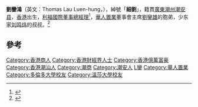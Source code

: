 {{distinguish|劉鑾雄}}
{{infobox officeholder
|name=劉鑾鴻
|birth_date={{birth year and age|1953}}
|parents=[[葉淑婉|葉淑婉]]
|children=[[劉今蟾|劉今蟾]]、[[劉今晨|劉今晨]]
|office=[[利福中國|利福中國]][[董事長|董事會主席]]、[[首席執行官|首席執行官]]
|term_start=2016年1月4日
|office1=[[利福國際|利福國際]]董事會主席
|term_start1=2015年6月11日
|predecessor1=[[鄭裕彤|鄭裕彤]]
|office2=[[三盛控股|三盛控股]]董事會主席
|term_start2=2013年8月26日
|term_end2=2017年5月31日
|successor2=[[林榮濱|林榮濱]]
|office3=[[中核國際|中核國際]]董事會主席
|term_start3=2002年9月30日
|term_end3=2006年12月5日
|successor3=[[曾昭偉|曾昭偉]]
}}

'''劉鑾鴻'''（英文：Thomas Lau Luen-hung，{{bd|1953年|catIdx=L}}），綽號「'''細劉'''」，籍貫[[廣東|廣東]][[潮州|潮州]][[潮安县|潮安县]]，[[香港|香港]]出生，[[利福國際|利福國際]][[董事|董事]][[總經理|總經理]]<ref>{{Cite web |url=http://hk.biz.yahoo.com/p/hk/profile/1212.HK.html |title=利福國際集團有限公司 |accessdate=2008-11-10 |archive-date=2008-06-23 |archive-url=https://web.archive.org/web/20080623214307/http://hk.biz.yahoo.com/p/hk/profile/1212.HK.html |dead-url=no }}</ref>，[[華人置業|華人置業]]董事會主席[[劉鑾雄|劉鑾雄]]的胞弟，少东家[[刘鸣炜|刘鸣炜]]的叔叔。<ref>{{Cite web |url=http://www.baf.cuhk.edu.hk/research/gem/_new/EN/research/hke_abstract.asp?hke_id=31 |title=劉鑾雄/劉鑾鴻 |accessdate=2008-11-10 |archive-date=2008-10-08 |archive-url=https://web.archive.org/web/20081008101323/http://www.baf.cuhk.edu.hk/research/gem/_new/EN/research/hke_abstract.asp?hke_id=31 |dead-url=no }}</ref>

==參考==
{{reflist}}
{{華人置業}}
{{hk-bio-stub}}
{{DEFAULTSORT:Lau劉}}
[[Category:香港商人|Category:香港商人]]
[[Category:香港財經界人士|Category:香港財經界人士]]
[[Category:香港億萬富豪|Category:香港億萬富豪]]
[[Category:香港潮汕人|Category:香港潮汕人]]
[[Category:潮商|Category:潮商]]
[[Category:潮安人|Category:潮安人]]
[[Category:劉姓|L鑾]]
[[Category:華人置業|Category:華人置業]]
[[Category:多倫多大學校友|Category:多倫多大學校友]]
[[Category:溫莎大學校友|Category:溫莎大學校友]]